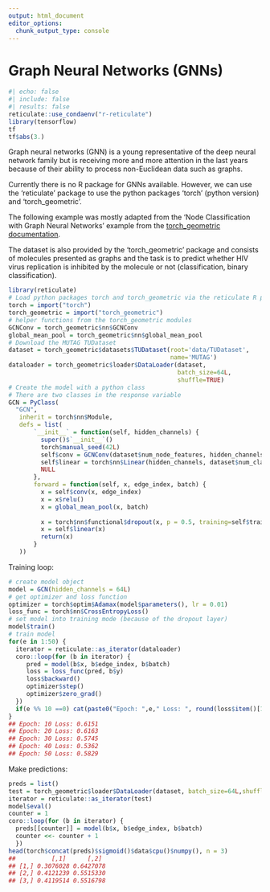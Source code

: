 ```yaml
---
output: html_document
editor_options:
  chunk_output_type: console
---
```


# Graph Neural Networks (GNNs)

```r
#| echo: false
#| include: false
#| results: false
reticulate::use_condaenv("r-reticulate")
library(tensorflow)
tf
tf$abs(3.)
```

Graph neural networks (GNN) is a young representative of the deep neural network family but is receiving more and more attention in the last years because of their ability to process non-Euclidean data such as graphs.

Currently there is no R package for GNNs available. However, we can use the 'reticulate' package to use the python packages 'torch' (python version) and 'torch_geometric'.

The following example was mostly adapted from the 'Node Classification with Graph Neural Networks' example from the [torch_geometric documentation](https://pytorchgeometric.readthedocs.io/en/latest/notes/colabs.html).

The dataset is also provided by the 'torch_geometric' package and consists of molecules presented as graphs and the task is to predict whether HIV virus replication is inhibited by the molecule or not (classification, binary classification).

```r
library(reticulate)
# Load python packages torch and torch_geometric via the reticulate R package
torch = import("torch") 
torch_geometric = import("torch_geometric")
# helper functions from the torch_geometric modules
GCNConv = torch_geometric$nn$GCNConv
global_mean_pool = torch_geometric$nn$global_mean_pool
# Download the MUTAG TUDataset
dataset = torch_geometric$datasets$TUDataset(root='data/TUDataset', 
                                             name='MUTAG')
dataloader = torch_geometric$loader$DataLoader(dataset, 
                                               batch_size=64L,
                                               shuffle=TRUE)
# Create the model with a python class
# There are two classes in the response variable
GCN = PyClass(
  "GCN", 
   inherit = torch$nn$Module, 
   defs = list(
       `__init__` = function(self, hidden_channels) {
         super()$`__init__`()
         torch$manual_seed(42L)
         self$conv = GCNConv(dataset$num_node_features, hidden_channels)
         self$linear = torch$nn$Linear(hidden_channels, dataset$num_classes)
         NULL
       },
       forward = function(self, x, edge_index, batch) {
         x = self$conv(x, edge_index)
         x = x$relu()
         x = global_mean_pool(x, batch)
         
         x = torch$nn$functional$dropout(x, p = 0.5, training=self$training)
         x = self$linear(x)
         return(x)
       }
   ))
```

Training loop:

```r
# create model object
model = GCN(hidden_channels = 64L)
# get optimizer and loss function
optimizer = torch$optim$Adamax(model$parameters(), lr = 0.01)
loss_func = torch$nn$CrossEntropyLoss()
# set model into training mode (because of the dropout layer)
model$train()
# train model
for(e in 1:50) {
  iterator = reticulate::as_iterator(dataloader)
  coro::loop(for (b in iterator) { 
     pred = model(b$x, b$edge_index, b$batch)
     loss = loss_func(pred, b$y)
     loss$backward()
     optimizer$step()
     optimizer$zero_grad()
  })
  if(e %% 10 ==0) cat(paste0("Epoch: ",e," Loss: ", round(loss$item()[1], 4), "\n"))
}
## Epoch: 10 Loss: 0.6151
## Epoch: 20 Loss: 0.6163
## Epoch: 30 Loss: 0.5745
## Epoch: 40 Loss: 0.5362
## Epoch: 50 Loss: 0.5829
```

Make predictions:

```r
preds = list()
test = torch_geometric$loader$DataLoader(dataset, batch_size=64L,shuffle=FALSE)
iterator = reticulate::as_iterator(test)
model$eval()
counter = 1
coro::loop(for (b in iterator) {
  preds[[counter]] = model(b$x, b$edge_index, b$batch)
  counter <<- counter + 1
  })
head(torch$concat(preds)$sigmoid()$data$cpu()$numpy(), n = 3)
##          [,1]      [,2]
## [1,] 0.3076028 0.6427078
## [2,] 0.4121239 0.5515330
## [3,] 0.4119514 0.5516798
```
